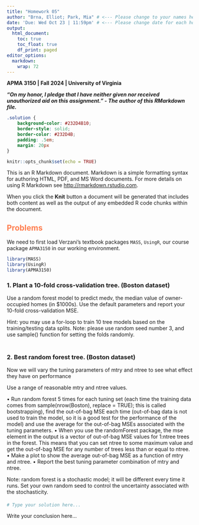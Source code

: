 ---
title: "Homework 05"
author: "Brna, Elliot; Park, Mia" # <--- Please change to your names here, format: "LastName, FirstName"
date: 'Due: Wed Oct 23 | 11:59pm' # <--- Please change date for each homework
output:
  html_document:
    toc: true
    toc_float: true
    df_print: paged
editor_options: 
  markdown: 
    wrap: 72
---

**APMA 3150 \| Fall 2024 \| University of Virginia**

***"On my honor, I pledge that I have neither given nor received unauthorized aid on this assignment." - The author of this RMarkdown file.***

<!--- Solution Region --->

```{css solution-region, echo=FALSE}
.solution {
    background-color: #232D4B10;
    border-style: solid;
    border-color: #232D4B;
    padding: .5em;
    margin: 20px
}
```

```{r setup, include=FALSE}
knitr::opts_chunk$set(echo = TRUE)
```

This is an R Markdown document. Markdown is a simple formatting syntax for authoring HTML, PDF, and MS Word documents. For more details on using R Markdown see <http://rmarkdown.rstudio.com>.

When you click the **Knit** button a document will be generated that includes both content as well as the output of any embedded R code chunks within the document.

## [Problems]{style="color:#FF7F50"}

We need to first load Verzani's textbook packages `MASS`, `UsingR`, our course package `APMA3150` in our working environment. 
```{r message=FALSE}
library(MASS)
library(UsingR)
library(APMA3150)
```

### 1. Plant a 10-fold cross-validation tree. (Boston dataset)
Use a random forest model to predict medv, the median value of owner-occupied homes (in
$1000s). Use the default parameters and report your 10-fold cross-validation MSE.

Hint: you may use a for-loop to train 10 tree models based on the training/testing data splits.
Note: please use random seed number 3, and use sample() function for setting the folds randomly.

#### {.solution}

```{r}

```


### 2. Best random forest tree. (Boston dataset)
Now we will vary the tuning parameters of mtry and ntree to see what effect they have on
performance

Use a range of reasonable mtry and ntree values.

• Run random forest 5 times for each tuning set (each time the training data comes from
sample(nrow(Boston), replace = TRUE); this is called bootstrapping), find
the out-of-bag MSE each time (out-of-bag data is not used to train the model, so it is a
good test for the performance of the model) and use the average for the out-of-bag MSEs
associated with the tuning parameters.
• When you use the randomForest package, the mse element in the output is a vector
of out-of-bag MSE values for 1:ntree trees in the forest. This means that you can
set ntree to some maximum value and get the out-of-bag MSE for any number of trees
less than or equal to ntree.
• Make a plot to show the average out-of-bag MSE as a function of mtry and ntree.
• Report the best tuning parameter combination of mtry and ntree.

Note: random forest is a stochastic model; it will be different every time it runs. Set your own
random seed to control the uncertainty associated with the stochasticity.

#### {.solution}
```{r}
# Type your solution here...
```
Write your conclusion here...
